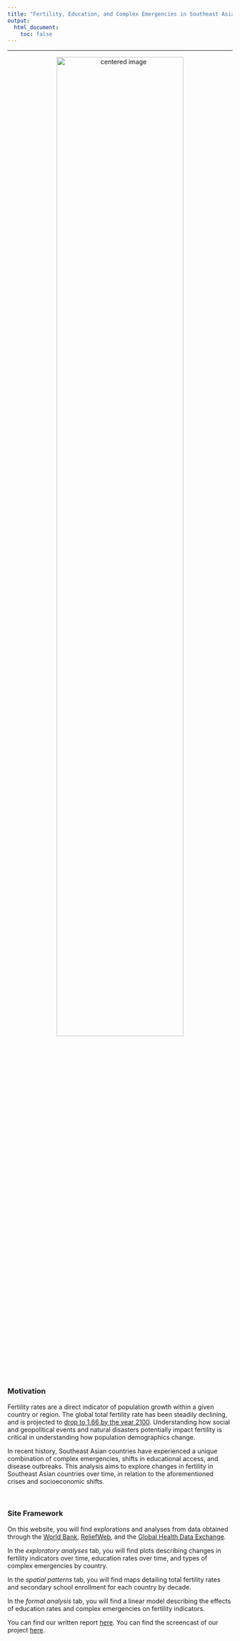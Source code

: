 ```yaml
---
title: "Fertility, Education, and Complex Emergencies in Southeast Asia"
output: 
  html_document:
    toc: false
---
```


----------------- 

<center>
<img src="map.png" alt="centered image" style = "width:75%" >
</center>


&nbsp;  

### Motivation

Fertility rates are a direct indicator of population growth within a given country or region. The global total fertility rate has been steadily declining, and is projected to [drop to 1.66 by the year 2100](https://www.thelancet.com/journals/lancet/article/PIIS0140-6736(20)30677-2/fulltext). Understanding how social and geopolitical events and  natural disasters potentially impact fertility is critical in understanding how population demographics change.

In recent history, Southeast Asian countries have experienced a unique combination of complex emergencies, shifts in educational access, and disease outbreaks. This analysis aims to explore changes in fertility in Southeast Asian countries over time, in relation to the aforementioned crises and socioeconomic shifts. 

&nbsp;  

### Site Framework

On this website, you will find explorations and analyses from data obtained through the [World Bank](https://datatopics.worldbank.org/education/), [ReliefWeb](https://reliefweb.int/disasters), and the  [Global Health Data Exchange](http://ghdx.healthdata.org/record/ihme-data/gbd-2019-fertility-estimates-1950-2019).

In the *exploratory analyses* tab, you will find plots describing changes in fertility indicators over time, education rates over time, and types of complex emergencies by country. 

In the *spatial patterns* tab, you will find maps detailing total fertility rates and secondary school enrollment for each country by decade. 

In the *formal analysis* tab, you will find a linear model describing the effects of education rates and complex emergencies on fertility indicators. 

You can find our written report [here](project_report.html). You can find the screencast of our project [here](https://www.youtube.com/watch?v=jx8xVy4DKI4&feature=youtu.be).




